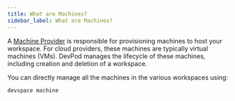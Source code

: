 ```yaml
---
title: What are Machines?
sidebar_label: What are Machines?
---
```


A [Machine Provider](../managing-providers/what-are-providers.mdx) is responsible for provisioning machines to host your workspace. 
For cloud providers, these machines are typically virtual machines (VMs). DevPod manages the lifecycle of these machines, including creation and deletion of a workspace.

You can directly manage all the machines in the various workspaces using:

```sh
devspace machine
```
